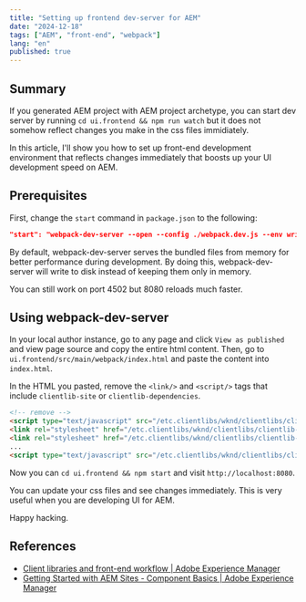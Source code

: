 ```yaml
---
title: "Setting up frontend dev-server for AEM"
date: "2024-12-18"
tags: ["AEM", "front-end", "webpack"]
lang: "en"
published: true
---
```


## Summary

If you generated AEM project with AEM project archetype, you can start dev server by running `cd ui.frontend && npm run watch` but it does not somehow reflect changes you make in the css files immidiately.

In this article, I'll show you how to set up front-end development environment that reflects changes immediately that boosts up your UI development speed on AEM.

## Prerequisites

First, change the `start` command in `package.json` to the following:

```json
"start": "webpack-dev-server --open --config ./webpack.dev.js --env writeToDisk=true",
```

By default, webpack-dev-server serves the bundled files from memory for better performance during development. By doing this, webpack-dev-server will write to disk instead of keeping them only in memory.

You can still work on port 4502 but 8080 reloads much faster.

## Using webpack-dev-server
In your local author instance, go to any page and click `View as published` and view page source and copy the entire html content.
Then, go to `ui.frontend/src/main/webpack/index.html` and paste the content into `index.html`.

In the HTML you pasted, remove the `<link/>` and `<script/>` tags that include `clientlib-site` or `clientlib-dependencies`.

```html
<!-- remove -->
<script type="text/javascript" src="/etc.clientlibs/wknd/clientlibs/clientlib-dependencies.js"></script>
<link rel="stylesheet" href="/etc.clientlibs/wknd/clientlibs/clientlib-dependencies.css" type="text/css">
<link rel="stylesheet" href="/etc.clientlibs/wknd/clientlibs/clientlib-site.css" type="text/css">
...
<script type="text/javascript" src="/etc.clientlibs/wknd/clientlibs/clientlib-site.js"></script>
```

Now you can `cd ui.frontend && npm start` and visit `http://localhost:8080`. 

You can update your css files and see changes immediately. This is very useful when you are developing UI for AEM.

Happy hacking.

## References
- [Client libraries and front-end workflow | Adobe Experience Manager](https://experienceleague.adobe.com/en/docs/experience-manager-learn/getting-started-wknd-tutorial-develop/project-archetype/client-side-libraries#:~:text=Tools%20and%20Resources-,Webpack%20DevServer%20%2D%20Static%20Markup,-In%20the%20previous)
- [Getting Started with AEM Sites - Component Basics | Adobe Experience Manager](https://experienceleague.adobe.com/en/docs/experience-manager-learn/getting-started-wknd-tutorial-develop/project-archetype/component-basics#client-side-libraries)
